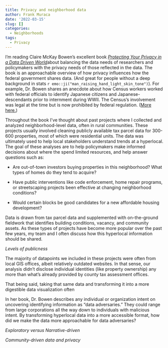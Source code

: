 ```yaml
---
title: Privacy and neighborhood data
author: Frank Muraca
date: '2022-03-15'
slug: []
categories:
  - Neighborhoods
tags:
  - Privacy
---
```


I'm reading Claire McKay Bowen's excellent book [*Protecting Your Privacy in a Data Driven World*](https://clairemckaybowen.com/book/)about balancing the data needs of researchers and policymakers with the privacy needs of those reflected in the data. The book is an approachable overview of how privacy influences how the federal government shares data. (And great for people without a deep background in stats `r emo::ji("man_raising_hand_light_skin_tone")`). For example, Dr. Bowen shares an anecdote about how Census workers worked with federal officials to identify Japanese citizens and Japanese-descendants prior to internment during WWII. The Census's involvement was legal at the time but is now prohibited by federal regulation. ([More here.](https://exhibits.lib.berkeley.edu/spotlight/census/feature/japanese-americans-in-world-war-ii-and-the-census))

Throughout the book I've thought about past projects where I collected and analyzed neighborhood-level data, often in rural communities. These projects usually involved cleaning publicly available tax parcel data for 300-600 properties, most of which were residential units. The data was ultimately used to help local stakeholders understand trends at a hyperlocal. The goal of these analyses are to help policymakers make informed decisions about where the spend limited resources, and help answer questions such as:

-   Are out-of-town investors buying properties in this neighborhood? What types of homes do they tend to acquire?

-   Have public interventions like code enforcement, home repair programs, or streetscaping projects been effective at changing neighborhood conditions?

-   Would certain blocks be good candidates for a new affordable housing development?

Data is drawn from tax parcel data and supplemented with on-the-ground fieldwork that identifies building conditions, vacancy, and community assets. As these types of projects have become more popular over the past few years, my team and I often discuss how this hyperlocal information should be shared.

*Levels of publicness*

The majority of datapoints we included in these projects were often from local GIS offices, albeit relatively outdated websites. In that sense, our analysis didn't disclose individual identities (like property ownership) any more than what's already provided by county tax assessment offices.

That being said, taking that same data and transforming it into a more digestible data visualization often

In her book, Dr. Bowen describes any individual or organization intent on uncovering identifying information as "data adversaries." They could range from large corporations all the way down to individuals with malicious intent. By transforming hyperlocal data into a more accessible format, how did we make the data more approachable for data adversaries?

*Exploratory versus Narrative-driven*

*Community-driven data and privacy*
